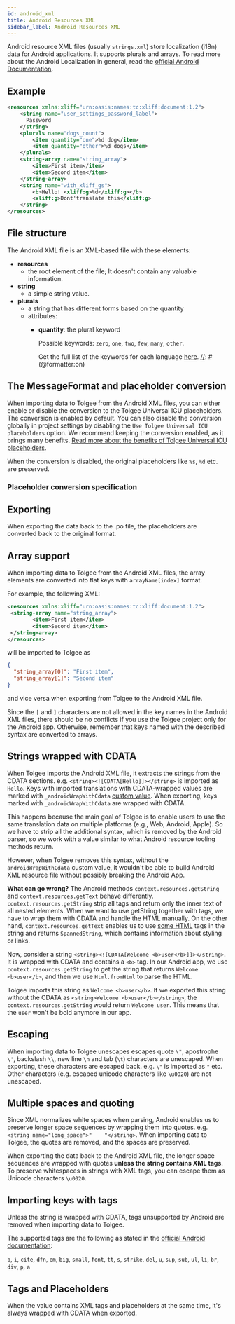 ```yaml
---
id: android_xml
title: Android Resources XML
sidebar_label: Android Resources XML
---
```


Android resource XML files (usually `strings.xml`) store localization (i18n) data for Android applications.
It supports plurals and arrays. To read more about the Android Localization in general, read the [official
Android Documentation](https://developer.android.com/guide/topics/resources/localization).

## Example
```xml
<resources xmlns:xliff="urn:oasis:names:tc:xliff:document:1.2">
    <string name="user_settings_password_label">
      Password
    </string>
    <plurals name="dogs_count">
        <item quantity="one">%d dog</item>
        <item quantity="other">%d dogs</item>
    </plurals>
    <string-array name="string_array">
        <item>First item</item>
        <item>Second item</item>
    </string-array>
    <string name="with_xliff_gs">
        <b>Hello! <xliff:g>%d</xliff:g></b>
        <xliff:g>Dont'translate this</xliff:g>
    </string>
</resources>
```

## File structure
The Android XML file is an XML-based file with these elements:

[//]: # (@formatter:off)
- **resources**
  - the root element of the file; It doesn't contain any valuable information.
- **string**
  - a simple string value.
- **plurals**
  - a string that has different forms based on the quantity
  - attributes:
    - **quantity**: the plural keyword

      Possible keywords: `zero`, `one`, `two`, `few`, `many`, `other`.

      Get the full list of the keywords for each language [here](https://www.unicode.org/cldr/charts/44/supplemental/language_plural_rules.html).
[//]: # (@formatter:on)

## The MessageFormat and placeholder conversion
When importing data to Tolgee from the Android XML files, you can either enable or disable the
conversion to the Tolgee Universal ICU placeholders. The conversion is enabled by default. You can also disable the
conversion globally in project settings by disabling the `Use Tolgee Universal ICU placeholders` option. We recommend
keeping the conversion enabled, as it brings many benefits.
[Read more about the benefits of Tolgee Universal ICU placeholders](/platform/translation_process/tolgee_universal_icu_placeholders).

When the conversion is disabled, the original placeholders like `%s`, `%d` etc. are preserved.

### Placeholder conversion specification


<JavaPlaceholders />

## Exporting
When exporting the data back to the .po file, the placeholders are converted back to the original format.

## Array support
When importing data to Tolgee from the Android XML files, the array elements are converted into flat keys with
`arrayName[index]` format.

For example, the following XML:
```xml
<resources xmlns:xliff="urn:oasis:names:tc:xliff:document:1.2">
 <string-array name="string_array">
        <item>First item</item>
        <item>Second item</item>
 </string-array>
</resources>
```

will be imported to Tolgee as

```json
{
  "string_array[0]": "First item",
  "string_array[1]": "Second item"
}
```

and vice versa when exporting from Tolgee to the Android XML file.

Since the `[` and `]` characters are not allowed in the key names in the Android XML files,
there should be no conflicts if you use the Tolgee project only for the Android app. Otherwise, remember that keys named
with the described syntax are converted to arrays.

## Strings wrapped with CDATA
When Tolgee imports the Android XML file, it extracts the strings from the CDATA sections. e.g.
`<string><![CDATA[Hello]]></string>` is imported as `Hello`. Keys with imported translations with CDATA-wrapped values
are marked with `_androidWrapWithCdata` [custom value](/platform/translation_keys/custom_values). When exporting,
keys marked with `_androidWrapWithCdata` are wrapped with CDATA.

This happens because the main goal of Tolgee is to enable users to use the same translation data on multiple platforms
(e.g., Web, Android, Apple). So we have to strip all the additional syntax, which is removed by the Android parser, so we
work with a value similar to what Android resource tooling methods return.

However, when Tolgee removes this syntax, without the `androidWrapWithCdata` custom value, it wouldn't be able to build
Android XML resource file without possibly breaking the Android App.

**What can go wrong?** The Android methods `context.resources.getString` and `context.resources.getText` behave differently. `context.resources.getString` strip all tags and return only the inner text of all nested elements. When we want to use getString together with tags,
we have to wrap them with CDATA and handle the HTML manually. On the other hand, `context.resources.getText` enables us
to use [some HTML](https://developer.android.com/guide/topics/resources/string-resource#StylingWithHTML) tags in the string and returns `SpannedString`, which contains information about styling or links.

Now, consider a string `<string><![CDATA[Welcome <b>user</b>]]></string>`. It is wrapped with CDATA and contains a `<b>`
tag. In our Android app, we use `context.resources.getString` to get the string that returns `Welcome <b>user</b>`, and then
we use `Html.fromHtml` to parse the HTML.

Tolgee imports this string as `Welcome <b>user</b>`. If we exported this string without the CDATA as
`<string>Welcome <b>user</b></string>`, the `context.resources.getString` would return `Welcome user`. This means that
the `user` won't be bold anymore in our app.

## Escaping
When importing data to Tolgee unescapes escapes quote `\"`, apostrophe `\'`, backslash `\\`, new line `\n` and tab (`\t`) characters are unescaped. When exporting,
these characters are escaped back. e.g. `\"` is imported as `"` etc. Other characters (e.g. escaped unicode characters like `\u0020`) are not unescaped.

## Multiple spaces and quoting
Since XML normalizes white spaces when parsing, Android enables us to preserve longer space sequences by wrapping them into
quotes. e.g. `<string name="long_space">"    "</string>`. When importing data to Tolgee, the quotes are removed, and the
spaces are preserved.

When exporting the data back to the Android XML file, the longer space sequences are wrapped with quotes **unless the
string contains XML tags**. To preserve whitespaces in strings with XML tags, you can escape them as Unicode characters
`\u0020`.

## Importing keys with tags
Unless the string is wrapped with CDATA, tags unsupported by Android are removed when importing data to Tolgee.

The supported tags are the following as stated in the
[official Android documentation](https://developer.android.com/guide/topics/resources/string-resource#StylingWithHTML):

`b`, `i`, `cite`, `dfn`, `em`,
`big`, `small`, `font`,
`tt`, `s`, `strike`, `del`, `u`,
`sup`, `sub`, `ul`, `li`,
`br`, `div`, `p`, `a`



## Tags and Placeholders
When the value contains XML tags and placeholders at the same time, it's always wrapped with CDATA when exported.



<Importing />
